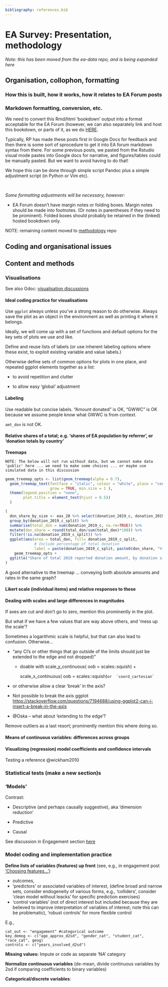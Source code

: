 ```yaml
---
bibliography: references.bib
---
```


# EA Survey: Presentation, methodology

*Note: this has been moved from the ea-data repo, and is being expanded here*

## Organisation, collophon, formatting

### How this is built, how it works, how it relates to EA Forum posts

### Markdown formatting, conversion, etc.

We need to convert this Rmd/html 'bookdown' output into a format acceptable for the EA Forum (however, we can also separately link and host this bookdown, or parts of it, as we do [HERE](https://rethinkpriorities.github.io/ea_data_public/outline-disc.html).

Typically, RP has made these posts first in Google Docs for feedback and then there is some sort of sprocedure to get it into EA forum markdown syntax from there. For some previous posts, we pasted from the Rstudio visual mode pastes into Google docs for narrative, and figures/tables could be manually pasted. But we want to avoid having to do that!

We hope this can be done through simple script Pandoc plus a simple adjustment script (in Python or Vim etc).

\

*Some formatting adjustments will be necessary, however:*

-   EA Forum doesn't have margin notes or folding boxes. Margin notes should be made into footnotes. (Or notes in parentheses if they need to be prominent). Folded boxes should probably be retained in the (linked) hosted bookdown only.

NOTE: remaining content moved to [methodology](https://github.com/rethinkpriorities/methodology-statistics-design) repo

## Coding and organisational issues

## Content and methods

### Visualisations

See also Gdoc: [visualisation discussions](https://docs.google.com/document/d/1U_k_sIPDQmkKgatgXStDqrwi-g3vPGgftYbN8AEDPhs/edit#)

#### Ideal coding practice for visualisations

Use `ggplot` always unless you've a strong reason to do otherwise. Always save the plot as an object in the environment as well as printing it where it belongs.

Ideally, we will come up with a set of functions and default options for the key sets of plots we use and like.

Define and reuse lists of labels (or use inherent labeling options where these exist, to exploit existing variable and value labels.)

Otherwise define sets of common options for plots in one place, and repeated ggplot elements together as a list:

-   to avoid repetition and clutter

-   to allow easy 'global' adjustment

#### Labeling

Use readable but concise labels. "Amount donated" is OK, "GWWC" is OK because we assume people know what GWWC is from context.

`amt_don` is not OK.

#### Relative shares of a total; e.g. 'shares of EA population by referrer', or 'donation totals by country'

**Treemaps**

```block2
NOTE: The below will not run without data, but we cannot make data 'public' here ... we need to make some choices ... or maybe use simulated data in this discussion
```

```r

geom_treemap_opts <- list(geom_treemap(alpha = 0.7),
  geom_treemap_text(fontface = "italic", colour = "white", place = "centre",
                    grow = TRUE, min.size = 1 ),
  theme(legend.position = "none",
        plot.title = element_text(hjust = 0.5))
  )

(
  don_share_by_size <- eas_20 %>% select(donation_2019_c, donation_2019_c_split) %>%
  group_by(donation_2019_c_split) %>%
  summarise(total_don = sum(donation_2019_c, na.rm=TRUE)) %>%
  mutate(don_share = round(total_don/sum(total_don)*100)) %>%
  filter(!is.na(donation_2019_c_split)) %>%
  ggplot(aes(area = total_don, fill= donation_2019_c_split,
             # Include percentage of total donation
             label = paste(donation_2019_c_split, paste0(don_share, "%"), sep = "\n"))) +
    geom_treemap_opts +
  ggtitle("Share of total 2019 reported donation amount, by donation size")
)
```

A good alternative to the treemap ... conveying both absolute amounts and rates in the same graph?

#### Likert scale (individual items) and relative responses to these

#### Dealing with scales and large differences in magnitudes

If axes are cut and don't go to zero, mention this prominently in the plot.

But what if we have a few values that are way above others, and 'mess up the scale'?

Sometimes a logarithmic scale is helpful, but that can also lead to confusion. Otherwise...

-   "any CI's or other things that go outside of the limits should just be extended to the edge and not dropped)"

    -   doable with scale_y\_continuous( oob = scales::squish) +

        scale_x\_continuous( oob = scales::squish)`` or  `coord_cartesian` ``

-   or otherwise allow a clear 'break' in the axis?

-   Not possible to break the axis ggplot <https://stackoverflow.com/questions/7194688/using-ggplot2-can-i-insert-a-break-in-the-axis>

-   @Oska -- what about 'extending to the edge'?

Remove outliers as a last resort; prominently mention this where doing so.

#### Means of continuous variables: differences across groups

#### Visualizing (regression) model coefficients and confidence intervals

Testing a reference @wickham2010

### Statistical tests (make a new section)s

### 'Models'

Contrast:

-   Descriptive (and perhaps causally suggestive), aka 'dimension reduction'

-   Predictive

-   Causal

See discussion in Engagement section [here](#modeling_disc_eng)

### Model coding and implementation practice

**Define lists of variables (features) up front** (see, e.g., in engagement post ['Choosing features...'](engage_features))

-   outcomes,
-   'predictors' or associated variables of interest, (define broad and narrow sets, consider endogeneity of various forms, e.g., 'colliders', consider 'clean model without leacks' for specific prediction exercises)
-   'control variables' (not of direct interest but included because they are believed to improve interpretation of variables of interest; note this can be problematic), 'robust controls' for more flexible control

E.g.,

    cat_out <- "engagement" #categorical outcome
    key_demog <- c("age_approx_d2sd", "gender_cat", "student_cat", "race_cat", geog)
    controls <- c("years_involved_d2sd")

**Missing values:** Impute or code as separate 'NA' category

**Normalize continuous variables** (de-mean, divide continuous variables by 2sd if comparing coefficients to binary variables)

**Categorical/discrete variables**:
